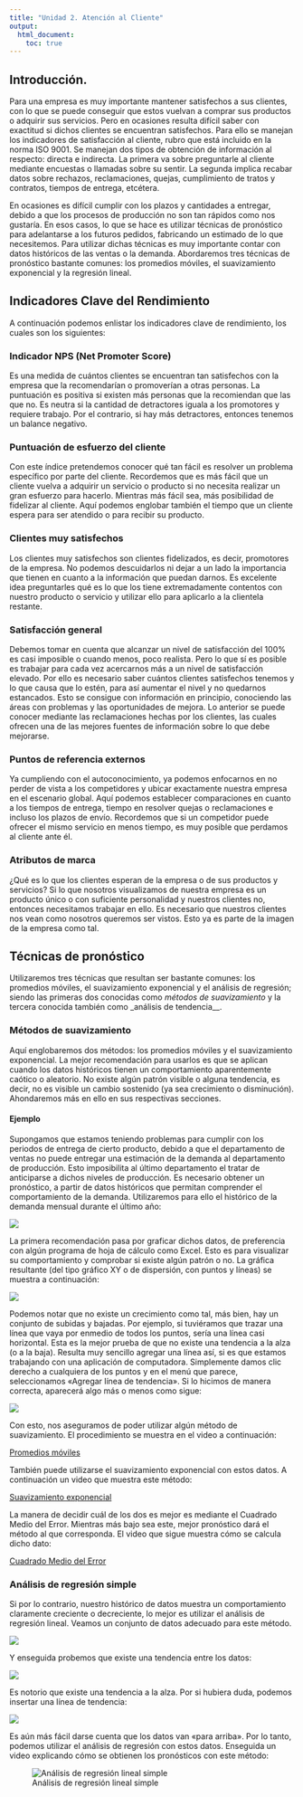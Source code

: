 ```yaml
---
title: "Unidad 2. Atención al Cliente"
output:
  html_document:
    toc: true
---
```


## Introducción.

Para una empresa es muy importante mantener satisfechos a sus clientes, con lo que se puede conseguir que estos vuelvan a comprar sus productos o adquirir sus servicios. Pero en ocasiones resulta difícil saber con exactitud si dichos clientes se encuentran satisfechos. Para ello se manejan los indicadores de satisfacción al cliente, rubro que está incluido en la norma ISO 9001. Se manejan dos tipos de obtención de información al respecto: directa e indirecta. La primera va sobre preguntarle al cliente mediante encuestas o llamadas sobre su sentir. La segunda implica recabar datos sobre rechazos, reclamaciones, quejas, cumplimiento de tratos y contratos, tiempos de entrega, etcétera.

En ocasiones es difícil cumplir con los plazos y cantidades a entregar, debido a que los procesos de producción no son tan rápidos como nos gustaría. En esos casos, lo que se hace es utilizar técnicas de pronóstico para adelantarse a los futuros pedidos, fabricando un estimado de lo que necesitemos. Para utilizar dichas técnicas es muy importante contar con datos históricos de las ventas o la demanda. Abordaremos tres técnicas de pronóstico bastante comunes: los promedios móviles, el suavizamiento exponencial y la regresión lineal.

## Indicadores Clave del Rendimiento

A continuación podemos enlistar los indicadores clave de rendimiento, los cuales son los siguientes:

### Indicador NPS (Net Promoter Score)

Es una medida de cuántos clientes se encuentran tan satisfechos con la empresa que la recomendarían o promoverían a otras personas. La puntuación es positiva si existen más personas que la recomiendan que las que no. Es neutra si la cantidad de detractores iguala a los promotores y requiere trabajo. Por el contrario, si hay más detractores, entonces tenemos un balance negativo.

### Puntuación de esfuerzo del cliente

Con este índice pretendemos conocer qué tan fácil es resolver un problema específico por parte del cliente. Recordemos que es más fácil que un cliente vuelva a adquirir un servicio o producto si no necesita realizar un gran esfuerzo para hacerlo. Mientras más fácil sea, más posibilidad de fidelizar al cliente. Aquí podemos englobar también el tiempo que un cliente espera para ser atendido o para recibir su producto.

### Clientes muy satisfechos

Los clientes muy satisfechos son clientes fidelizados, es decir, promotores de la empresa. No podemos descuidarlos ni dejar a un lado la importancia que tienen en cuanto a la información que puedan darnos. Es excelente idea preguntarles qué es lo que los tiene extremadamente contentos con nuestro producto o servicio y utilizar ello para aplicarlo a la clientela restante.

### Satisfacción general

Debemos tomar en cuenta que alcanzar un nivel de satisfacción del 100% es casi imposible o cuando menos, poco realista. Pero lo que sí es posible es trabajar para cada vez acercarnos más a un nivel de satisfacción elevado. Por ello es necesario saber cuántos clientes satisfechos tenemos y lo que causa que lo estén, para así aumentar el nivel y no quedarnos estancados. Esto se consigue con información en principio, conociendo las áreas con problemas y las oportunidades de mejora. Lo anterior se puede conocer mediante las reclamaciones hechas por los clientes, las cuales ofrecen una de las mejores fuentes de información sobre lo que debe mejorarse.

### Puntos de referencia externos

Ya cumpliendo con el autoconocimiento, ya podemos enfocarnos en no perder de vista a los competidores y ubicar exactamente nuestra empresa en el escenario global. Aquí podemos establecer comparaciones en cuanto a los tiempos de entrega, tiempo en resolver quejas o reclamaciones e incluso los plazos de envío. Recordemos que si un competidor puede ofrecer el mismo servicio en menos tiempo, es muy posible que perdamos al cliente ante él.

### Atributos de marca

¿Qué es lo que los clientes esperan de la empresa o de sus productos y servicios? Si lo que nosotros visualizamos de nuestra empresa es un producto único o con suficiente personalidad y nuestros clientes no, entonces necesitamos trabajar en ello. Es necesario que nuestros clientes nos vean como nosotros queremos ser vistos. Esto ya es parte de la imagen de la empresa como tal.

## Técnicas de pronóstico

Utilizaremos tres técnicas que resultan ser bastante comunes: los promedios móviles, el suavizamiento exponencial y el análisis de regresión; siendo las primeras dos conocidas como _métodos de suavizamiento_ y la tercera conocida también como _análisis de tendencia__.

### Métodos de suavizamiento

Aquí englobaremos dos métodos: los promedios móviles y el suavizamiento exponencial. La mejor recomendación para usarlos es que se aplican cuando los datos históricos tienen un comportamiento aparentemente caótico o aleatorio. No existe algún patrón visible o alguna tendencia, es decir, no es visible un cambio sostenido (ya sea crecimiento o disminución). Ahondaremos más en ello en sus respectivas secciones.

#### Ejemplo

Supongamos que estamos teniendo problemas para cumplir con los periodos de entrega de cierto producto, debido a que el departamento de ventas no puede entregar una estimación de la demanda al departamento de producción. Esto imposibilita al último departamento el tratar de anticiparse a dichos niveles de producción. Es necesario obtener un pronóstico, a partir de datos históricos que permitan comprender el comportamiento de la demanda. Utilizaremos para ello el histórico de la demanda mensual durante el último año:

![](images/suavizamiento.png)

La primera recomendación pasa por graficar dichos datos, de preferencia con algún programa de hoja de cálculo como Excel. Esto es para visualizar su comportamiento y comprobar si existe algún patrón o no. La gráfica resultante (del tipo gráfico XY o de dispersión, con puntos y líneas) se muestra a continuación:

![](images/graf-suaviza.png)

Podemos notar que no existe un crecimiento como tal, más bien, hay un conjunto de subidas y bajadas. Por ejemplo, si tuviéramos que trazar una línea que vaya por enmedio de todos los puntos, sería una línea casi horizontal. Esta es la mejor prueba de que no existe una tendencia a la alza (o a la baja). Resulta muy sencillo agregar una línea así, si es que estamos trabajando con una aplicación de computadora. Simplemente damos clic derecho a cualquiera de los puntos y en el menú que parece, seleccionamos «Agregar línea de tendencia». Si lo hicimos de manera correcta, aparecerá algo más o menos como sigue:

![](images/graf-suaviza2.png)

Con esto, nos aseguramos de poder utilizar algún método de suavizamiento. El procedimiento se muestra en el video a continuación:

[Promedios móviles](https://www.youtube.com/watch?v=sAyTOW3uHPU&t=13s)

También puede utilizarse el suavizamiento exponencial con estos datos. A continuación un video que muestra este método:

[Suavizamiento exponencial](https://www.youtube.com/watch?v=8D4czPAgl-w)

La manera de decidir cuál de los dos es mejor es mediante el Cuadrado Medio del Error. Mientras más bajo sea este, mejor pronóstico dará el método al que corresponda. El video que sigue muestra cómo se calcula dicho dato:

[Cuadrado Medio del Error](https://www.youtube.com/watch?v=vJPFv33W5B0)

### Análisis de regresión simple

Si por lo contrario, nuestro histórico de datos muestra un comportamiento claramente creciente o decreciente, lo mejor es utilizar el análisis de regresión lineal. Veamos un conjunto de datos adecuado para este método.

![](images/regr.png)

Y enseguida probemos que existe una tendencia entre los datos:

![](images/graf-regr.png)

Es notorio que existe una tendencia a la alza. Por si hubiera duda, podemos insertar una línea de tendencia:

![](images/graf-regr2.png)

Es aún más fácil darse cuenta que los datos van «para arriba». Por lo tanto, podemos utilizar el análisis de regresión con estos datos. Enseguida un video explicando cómo se obtienen los pronósticos con este método:

![Análisis de regresión lineal simple](https://www.youtube.com/watch?v=EZ17sUqgv_0)
